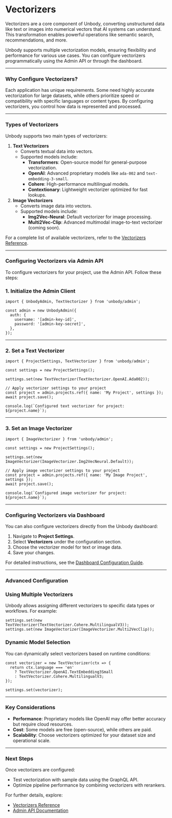 # Vectorizers

Vectorizers are a core component of Unbody, converting unstructured data like text or images into numerical vectors that AI systems can understand. This transformation enables powerful operations like semantic search, recommendations, and more.

Unbody supports multiple vectorization models, ensuring flexibility and performance for various use cases. You can configure vectorizers programmatically using the Admin API or through the dashboard.

---

### Why Configure Vectorizers?

Each application has unique requirements. Some need highly accurate vectorization for large datasets, while others prioritize speed or compatibility with specific languages or content types. By configuring vectorizers, you control how data is represented and processed.

---

### Types of Vectorizers

Unbody supports two main types of vectorizers:

1. **Text Vectorizers**
    - Converts textual data into vectors.
    - Supported models include:
        - **Transformers**: Open-source model for general-purpose vectorization.
        - **OpenAI**: Advanced proprietary models like `ada-002` and `text-embedding-3-small`.
        - **Cohere**: High-performance multilingual models.
        - **Contextionary**: Lightweight vectorizer optimized for fast lookups.
2. **Image Vectorizers**
    - Converts image data into vectors.
    - Supported models include:
        - **Img2Vec-Neural**: Default vectorizer for image processing.
        - **Multi2Vec-Clip**: Advanced multimodal image-to-text vectorizer (coming soon).

For a complete list of available vectorizers, refer to the [Vectorizers Reference](/project-configurations/vectorizers).

---

### Configuring Vectorizers via Admin API

To configure vectorizers for your project, use the Admin API. Follow these steps:

### **1. Initialize the Admin Client**

```tsx
import { UnbodyAdmin, TextVectorizer } from 'unbody/admin';

const admin = new UnbodyAdmin({
  auth: {
    username: '[admin-key-id]',
    password: '[admin-key-secret]',
  },
});

```

---

### **2. Set a Text Vectorizer**

```tsx
import { ProjectSettings, TextVectorizer } from 'unbody/admin';

const settings = new ProjectSettings();

settings.set(new TextVectorizer(TextVectorizer.OpenAI.Ada002));

// Apply vectorizer settings to your project
const project = admin.projects.ref({ name: 'My Project', settings });
await project.save();

console.log(`Configured text vectorizer for project: ${project.name}`);

```

---

### **3. Set an Image Vectorizer**

```tsx
import { ImageVectorizer } from 'unbody/admin';

const settings = new ProjectSettings();

settings.set(new ImageVectorizer(ImageVectorizer.Img2VecNeural.Default));

// Apply image vectorizer settings to your project
const project = admin.projects.ref({ name: 'My Image Project', settings });
await project.save();

console.log(`Configured image vectorizer for project: ${project.name}`);

```

---

### Configuring Vectorizers via Dashboard

You can also configure vectorizers directly from the Unbody dashboard:

1. Navigate to **Project Settings**.
2. Select **Vectorizers** under the configuration section.
3. Choose the vectorizer model for text or image data.
4. Save your changes.

For detailed instructions, see the [Dashboard Configuration Guide](/get-started/step-1-setup/setup-with-dashboard).

---

### Advanced Configuration

### Using Multiple Vectorizers

Unbody allows assigning different vectorizers to specific data types or workflows. For example:

```tsx
settings.set(new TextVectorizer(TextVectorizer.Cohere.MultilingualV3));
settings.set(new ImageVectorizer(ImageVectorizer.Multi2VecClip));

```

### Dynamic Model Selection

You can dynamically select vectorizers based on runtime conditions:

```tsx
const vectorizer = new TextVectorizer(ctx => {
  return ctx.language === 'en'
    ? TextVectorizer.OpenAI.TextEmbedding3Small
    : TextVectorizer.Cohere.MultilingualV3;
});

settings.set(vectorizer);

```

---

### Key Considerations

- **Performance**: Proprietary models like OpenAI may offer better accuracy but require cloud resources.
- **Cost**: Some models are free (open-source), while others are paid.
- **Scalability**: Choose vectorizers optimized for your dataset size and operational scale.

---

### Next Steps

Once vectorizers are configured:

- Test vectorization with sample data using the GraphQL API.
- Optimize pipeline performance by combining vectorizers with rerankers.

For further details, explore:

- [Vectorizers Reference](/project-configurations/vectorizers)
- [Admin API Documentation](/get-started/step-1-setup/setup-with-sdk)